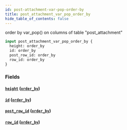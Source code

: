 ```yaml
---
id: post-attachment-var-pop-order-by
title: post_attachment_var_pop_order_by
hide_table_of_contents: false
---
```


order by var_pop() on columns of table "post_attachment"

```graphql
input post_attachment_var_pop_order_by {
  height: order_by
  id: order_by
  post_row_id: order_by
  row_id: order_by
}
```

### Fields

#### [`height`](#) ([`order_by`](../enums/order-by))

#### [`id`](#) ([`order_by`](../enums/order-by))

#### [`post_row_id`](#) ([`order_by`](../enums/order-by))

#### [`row_id`](#) ([`order_by`](../enums/order-by))
